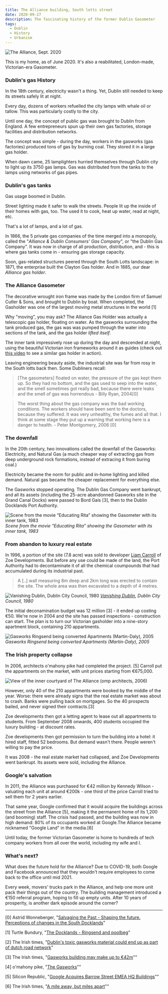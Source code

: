 ```yaml
---
title: The Alliance building, South lotts street
date: 2020-09-27
description: The fascinating history of the former Dublin Gasometer
tags:
  - Dublin
  - History
  - Urbanism
---
```


![The Alliance, Sept. 2020](./alliance_2020.jpg)

This is my home, as of June 2020. It's also a reabilitated, London-made, Victorian-era Gasometer. 

### Dublin's gas History

In the 18th century, electricity wasn't a thing. Yet, Dublin still needed to keep its streets safely lit at night. 

Every day, dozens of workers refuelled the city lamps with whale oil or tallow. This was particularly costly to the city. 

Until one day, the concept of public gas was brought to Dublin from England. A few entrepreneurs spun up their own gas factories, storage facilities and distribution networks. 

The concept was simple - during the day, workers in the gasworks (gas factories) produced tons of gas by burning coal. They stored it in a large gas holder. 

When dawn came, 25 lamplighters hurried themselves through Dublin city to light up its 3750 gas lamps. Gas was distributed from the tanks to the lamps using networks of gas pipes. 

### Dublin's gas tanks

Gas usage boomed in Dublin. 

Street lighting made it safer to walk the streets. People lit up the inside of their homes with gas, too. The used it to cook, heat up water, read at night, etc. 

That's a lot of lamps, and a lot of gas. 

In 1866, the 5 private gas companies of the time merged into a monopoly, called the "*Alliance & Dublin Consumers' Gas Company*", or "the Dublin Gas Company". It was now in charge of all production, distribution, and - this is where gas tanks come in - ensuring gas storage capacity. 

Soon, gas-related structures peered through the South Lotts landscape: in 1871, the enterprise built the Clayton Gas holder. And in 1885, our dear *Alliance gas holder*. 

### The Alliance Gasometer

 The decorative wrought iron frame was made by the London firm of Samuel Cutler & Sons, and brought to Dublin by boat. When completed, the Gasholder was one of the largest *moving* metal structures in the world [1]

Why "moving", you may ask? The Alliance Gas Holder was actually a telescopic gas holder, floating on water. As the gasworks surrounding the tank produced gas, the gas was was pumped through the water into sections of the tank, and the gas holder *lifted itself*. 

The inner tank impressively rose up during the day and descended at night, using the beautiful Victorian iron frameworks around it as guides (check out [this video](https://youtu.be/QxCGta_rsUE?t=371) to see a similar gas holder in action).

Leaving engineering beauty aside, the industrial site was far from rosy in the South lotts back then. Some Dubliners recall:

> [The gasometers] floated on water, the pressure of the gas kept them up. So they had no bottom, and the gas used to seep into the water, and the smell sometimes got really bad, because there were leaks and the smell of gas was horrendous - Billy Ryan, 2004[0] 

> The worst thing about the gas company was the bad working
conditions. The workers should have been sent to the doctors, because
they suffered. It was very unhealthy, the fumes and all that. I think at
some stage they put up a warning that working here is a danger to
health. - Peter Montgomery, 2006 [0] 

### The downfall 

In the 20th century, two innovations called the downfall of the Gasworks: Electricity, and Natural Gas (a much cheaper way of extracting gas from deep underground rock formations, instead of extracing it from buring coal.)

Electricity became the norm for public and in-home lighting and killed demand. Natural gas became the cheaper replacement for everything else. 

The Gasworks stopped operating. The Dublin Gas Company went bankrupt, and all its assets (including the 25-acre abandonned Gasworks site in the Grand Canal Docks) were passed to Bord Gaís [3], then to the Dublin Docklands Port Authority.

![Scene from the movie “Educating Rita” showing the Gasometer with its inner tank, 1983](./educating_rita_1983.jpg)
_Scene from the movie “Educating Rita” showing the Gasometer with its inner tank, 1983_

### From abandon to luxury real estate

In 1996, a portion of the site (7.8 acre) was sold to developer [Liam Carroll](https://en.wikipedia.org/wiki/Liam_Carroll_(businessman)) of Zoe Developments. But before any use could be made of the land, the Port Authority had to decontaminate it of all the chemical coumpounds that had accumulated during its industrial past.

> A [..] wall measuring 8m deep and 2km long was erected to contain the site. The whole area was then excavated to a depth of 4 metres. 

![Vanishing Dublin, Dublin City Council, 1980](./vanishing_dublin_1980.jpg)
_[Vanishing Dublin](https://www.dublincity.ie/library-galleries1/204?page=5), Dublin City Council, 1980_

The initial deconamination budget was 12 million [3] - it ended up costing €50. We're now in 2004 and the site has passed inspections - construction can start. The plan is to turn our Victorian gasholder into a nine-story apartment block, containing 210 appartments. 

![Gasworks Ringsend being converted Apartments (Martin-Daly), 2005](./gasworks_ringsend_2005.jpg)
_Gasworks Ringsend being converted Apartments (Martin-Daly), 2005_

### The Irish property collapse

In 2006, architects o'mahony pike had completed the project. [5] Carroll put the appartments on the market, with unit prices starting from €675,000.

![View of the inner courtyard of The Alliance (omp architects, 2006)](./omp_2006.jpg)

However, only 40 of the 210 appartments were booked by the middle of the year. Worse: there were already signs that the real estate market was about to crash. Banks were pulling back on mortgages. So the 40 prospects bailed, and never signed their contracts.[3]

Zoe developments then got a letting agent to lease out all appartments to students. From September 2008 onwards, 400 students occupied the luxury building - at discount rates. 

Zoe developments then got permission to turn the building into a hotel: it hired staff, fitted 52 bedrooms. But demand wasn't there. People weren't willing to pay the price.  

It was 2008 - the real estate market had collapsed, and Zoe Developments went bankrupt. Its assets were sold, including the Alliance.


### Google's salvation 

In 2011, the Alliance was purchased for €42 million by Kennedy Wilson - valuating each unit at around €200k - one third of the price Carroll tried to sell them for 2 years earlier. 

That same year, Google confirmed that it would acquire the buildings across the street from the Alliance [5], making it the permanent home of its 1,200 (and booming) staff. The crisis had passed, and the building was now in high demand: 80% of its occupants worked at Google.The Alliance became nicknamed "Google Land" in the media.[6]

Until today, the former Victorian Gasometer is home to hundreds of tech company workers from all over the world, including my wife and I. 

### What's next?

What does the future hold for the Alliance? Due to COVID-19, both Google and Facebook announced that they wouldn't require employees to come back to the office until mid 2021. 

Every week, movers' trucks park in the Alliance, and help one more unit pack their things out of the country. The building management introduced a €150 referral program, hoping to fill up empty units. After 10 years of prosperity, is another dark episode around the corner?

---

[0]  Astrid Wonneberger, "[Salvaging the Past - Shaping the future. Perceptions of changes in the South Docklands](https://www.ethnologie.uni-hamburg.de/pdfs-de/Astrid-Wonneberger/heritage-projekt-docklands-final-version-astridwonneberger.pdf)"

[1] Turtle Bundury, "[The Docklands - Ringsend and poolbeg](https://web.archive.org/web/20130821041013/http://www.turtlebunbury.com/published/published_books/docklands/Ringsend%20&%20Poolbeg/pub_books_docklands_rd_gasholder.html)"

[2] The Irish times, "[Dublin's toxic gasworks material could end up as part of dutch road network](https://www.irishtimes.com/life-and-style/homes-and-property/dublin-s-toxic-gasworks-material-could-end-up-as-part-of-dutch-road-network-1.176289)"

[3] The Irish times, "[Gasworks building may make up to €42m](https://www.irishtimes.com/business/commercial-property/gasworks-building-may-make-up-to-42m-1.603326)""

[4] o'mahony pike, "[The Gasworks](https://omahonypike.ie/projects/gasworks/)""

[5] Silicon Republic, "[Google Acquires Barrow Street EMEA HQ Buildings](https://www.siliconrepublic.com/companies/google-acquires-barrow-street-emea-hq-buildings)""

[6] The Irish times, "[A mile away, but miles apart](https://www.irishtimes.com/news/a-mile-away-but-miles-apart-1.530516)""